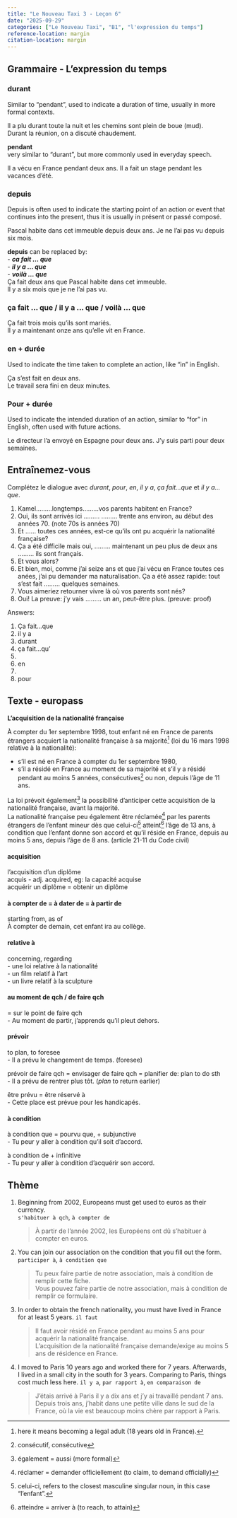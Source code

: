 ```yaml
---
title: "Le Nouveau Taxi 3 - Leçon 6"
date: "2025-09-29"
categories: ["Le Nouveau Taxi", "B1", "l'expression du temps"]
reference-location: margin
citation-location: margin
---
```


## Grammaire - L'expression du temps

### durant
Similar to "pendant", used to indicate a duration of time, usually in more formal contexts.

Il a plu durant toute la nuit et les chemins sont plein de boue (mud).   
Durant la réunion, on a discuté chaudement. 


**pendant**  
very similar to "durant", but more commonly used in everyday speech.

Il a vécu en France pendant deux ans.
Il a fait un stage pendant les vacances d'été.


### depuis
Depuis is often used to indicate the starting point of an action or event that continues into the present, thus it is usually in présent or passé composé.

Pascal habite dans cet immeuble depuis deux ans.
Je ne l'ai pas vu depuis six mois.

**depuis** can be replaced by:  
- **_ca fait ... que_**  
- **_il y a ... que_**  
- **_voilà ... que_**  
Ça fait deux ans que Pascal habite dans cet immeuble.  
Il y a six mois que je ne l'ai pas vu.


### ça fait ... que / il y a ... que / voilà ... que

Ça fait trois mois qu'ils sont mariés.  
Il y a maintenant onze ans qu'elle vit en France.


### en + durée
Used to indicate the time taken to complete an action, like "in" in English.

Ça s'est fait en deux ans.  
Le travail sera fini en deux minutes.


### Pour + durée
Used to indicate the intended duration of an action, similar to "for" in English, often used with future actions.

Le directeur l'a envoyé en Espagne pour deux ans.
J'y suis parti pour deux semaines.



## Entraînemez-vous

Complétez le dialogue avec _durant_, _pour_, _en_, _il y a_, _ça fait...que_ et _il y a...que_.


1. Kamel.........longtemps.........vos parents habitent en France?
2. Oui, ils sont arrivés ici ......... ......... trente ans environ, au début des années 70. (note 70s is années 70)
3. Et ...... toutes ces années, est-ce qu'ils ont pu acquérir la nationalité française?
4. Ça a été difficile mais oui, ......... maintenant un peu plus de deux ans ......... ils sont français.
5. Et vous alors?
6. Et bien, moi, comme j'ai seize ans et que j'ai vécu en France toutes ces anées, j'ai pu demander ma naturalisation. Ça a été assez rapide: tout s'est fait ......... quelques semaines.
7. Vous aimeriez retourner vivre là où vos parents sont nés?
8. Oui! La preuve: j'y vais ......... un an, peut-être plus. (preuve: proof)






Answers:

1. Ça fait...que
2. il y a
3. durant
4. ça fait...qu'
5.     
6. en
7.     
8. pour


## Texte - europass

**L'acquisition de la nationalité française**


À compter du 1er septembre 1998, tout enfant né en France de parents étrangers acquiert la nationalité française à sa majorité[^2a1] (loi du 16 mars 1998 relative à la nationalité):

- s'il est né en France à compter du 1er septembre 1980,
- s'il a résidé en France au moment de sa majorité et s'il y a résidé pendant au moins 5 années, consécutives[^2a2] ou non, depuis l'âge de 11 ans.

La loi prévoit également[^2a3] la possibilité d'anticiper cette acquisition de la nationalité française, avant la majorité.  
La nationalité française peu également être réclamée[^2a4] par les parents étrangers de l'enfant mineur dès que celui-ci[^2a5] atteint[^2a6] l'âge de 13 ans, à condition que l'enfant donne son accord et qu'il réside en France, depuis au moins 5 ans, depuis l'âge de 8 ans. (article 21-11 du Code civil)


:::{.callout-tip}
#### acquisition
l'acquisition d'un diplôme    
acquis - adj. acquired, eg: la capacité acquise  
acquérir un diplôme = obtenir un diplôme

:::


:::{.callout-tip}
#### à compter de = à dater de = à partir de
starting from, as of  
À compter de demain, cet enfant ira au collège.

:::


:::{.callout-tip}
#### relative à
concerning, regarding  
- une loi relative à la nationalité  
- un film relatif à l'art  
- un livre relatif à la sculpture

:::


:::{.callout-tip}
#### au moment de qch / de faire qch
= sur le point de faire qch  
- Au moment de partir, j'apprends qu'il pleut dehors.

:::


:::{.callout-tip}
#### prévoir
to plan, to foresee  
- Il a prévu le changement de temps. (foresee)

prévoir de faire qch = envisager de faire qch = planifier de: plan to do sth  
- Il a prévu de rentrer plus tôt. (*plan* to return earlier)

être prévu = être réservé à  
- Cette place est prévue pour les handicapés.

:::


:::{.callout-tip}
#### à condition
à condition que = pourvu que, + subjunctive  
- Tu peur y aller à condition qu'il soit d'accord.

à condition de + infinitive  
- Tu peur y aller à condition d'acquérir son accord.

:::





[^2a1]: here it means becoming a legal adult (18 years old in France).
[^2a2]: consécutif, consécutive
[^2a3]: également = aussi (more formal)
[^2a4]: réclamer = demander officiellement (to claim, to demand officially)
[^2a5]: celui-ci, refers to the closest masculine singular noun, in this case "l'enfant".
[^2a6]: atteindre = arriver à (to reach, to attain)


## Thème

1. Beginning from 2002, Europeans must get used to euros as their currency.  
   `s'habituer à qch`, `à compter de`  

   >  À partir de l'année 2002, les Européens ont dû s'habituer à compter en euros.


2. You can join our association on the condition that you fill out the form.
   `participer à`, `à condition que`  

   > Tu peux faire partie de notre association, mais à condition de remplir cette fiche.  
   > Vous pouvez faire partie de notre association, mais à condition de remplir ce formulaire.  


3. In order to obtain the french nationality, you must have lived in France for at least 5 years.
   `il faut`

   >  Il faut avoir résidé en France pendant au moins 5 ans pour acquérir la nationalité française.  
   >  L'acquisition de la nationalité française demande/exige au moins 5 ans de résidence en France.


1. I moved to Paris 10 years ago and worked there for 7 years. Afterwards, I lived in a small city in the south for 3 years. Comparing to Paris, things cost much less here. 
   `il y a`, `par rapport à`, `en comparaison de`  

   > J'étais arrivé à Paris il y a dix ans et j'y ai travaillé pendant 7 ans. Depuis trois ans, j'habit dans une petite ville dans le sud de la France, où la vie est beaucoup moins chère par rapport à Paris.
















